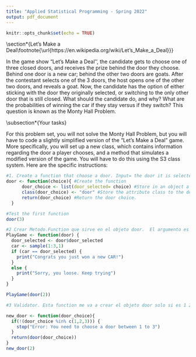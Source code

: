 ```yaml
---
title: "Applied Statistical Programming - Spring 2022"
output: pdf_document
---
```


```r
knitr::opts_chunk$set(echo = TRUE)
```

```{=tex}
\begin{center}
{\Large{\textbf{Problem Set 3}}} \\
\vspace{4 bp}
Due Wednesday, March 2, 10:00 AM (Before Class) \\
\end{center}
```
```{=tex}
\section*{Instructions}
\begin{enumerate}
  \item The following questions should each be answered within an R script. Be sure to provide many comments in the script to facilitate grading. Undocumented code will not be graded.
  \item Work on git. Fork the repository found at \url{https://github.com/johnsontr/AppliedStatisticalProgramming2022} and add your code for Problem Set 3, committing and pushing frequently. Use meaningful commit messages because these will affect your grade.
  \item You may work in teams, but each student should develop their own Rmarkdown file. To be clear, there should be no copy and paste. Each keystroke in the assignment should be your own.
  \item For students new to programming, this may take a while. Get started.
\end{enumerate}
```
\section\*{Let's Make a Deal\\footnote{\\url{https://en.wikipedia.org/wiki/Let's_Make_a\_Deal}}}

In the game show "Let's Make a Deal'', the candidate gets to choose one of three closed doors, and receives the prize behind the door they choose. Behind one door is a new car; behind the other two doors are goats. After the contestant selects one of the 3 doors, the host opens one of the other two doors, and reveals a goat. Now, the candidate has the option of either sticking with the door they originally selected, or switching to the only other door that is still closed. What should the candidate do, and why? What are the probabilities of winning the car if they stay versus if they switch? This question is known as the Monty Hall Problem.

\subsection\*{Your tasks}

For this problem set, you will not solve the Monty Hall Problem, but you will have to code a slightly simplified version of the "Let's Make a Deal" game. More specifically, you will set up a new class, which contains information regarding the door a player chooses, and a method that simulates a modified version of the game. You will have to do this using the S3 class system. Here are the specific instructions:

```{=tex}
\begin{enumerate}
  \item Define a new class: \texttt{door}. Objects of this class simply take on one numeric value: 1, 2, or 3 -- indicating which door a candidate chooses.
  \item Create a method for \texttt{door} objects that is called \texttt{PlayGame}. This method is supposed to do the following:
\begin{itemize}
  \item take the numeric value that is stored in the \texttt{door} object,
  \item draw a random number between 1 and 3 that presents the door behind which the car is hidden,
  \item compare the two numbers, and print a message congratulating a winning candidate that chose the correct door, or expressing sympathies for a losing candidate that chose the wrong door.
\end{itemize}
  \item Write: 
  \begin{itemize}
    \item a construction function that allows the user to create a \texttt{door} object,
    \item and a validation function that checks whether the value stored in \texttt{door} is actually an integer
  \end{itemize}
\end{enumerate}
```
```r
#1. Create a function that choose a door. Input= the door it is selected. Output= the door selected with a class.
door <- function(choice){ #Create the function
      door_choice <- list(door_selected= choice) #Store in an object a list the choice of door selected
      class(door_choice) <- "door" #Store the attribute class to the door choice. 
      return(door_choice) #Return the door choice.
  }

#Test the first function
door(3)

#2 Crear Metodo.Function que sirve en el objeto door.  El argumento es la puerta que se selecciono
PlayGame <- function(door) {
  door_selected <- door$door_selected
  car <- sample(1:3,1)
  if (car == door_selected) {
    print("Congrats you just won a new CAR!")
  }
  else {
    print("Sorry, you loose. Keep trying")
  }
}

PlayGame(door(2))

#3 Validator. Esta function me va a crear el objeto door solo si es 1 2 3. Output=objeto con class door

new_door <- function(door_choice){
  if(!(door_choice %in% c(1,2,3))) {
    stop("Error: You need to choose a door between 1 to 3")
  }
  return(door(door_choice))
}
new_door(2)
```
